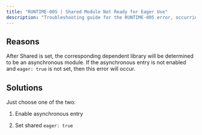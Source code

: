 ```yaml
---
title: "RUNTIME-005 | Shared Module Not Ready for Eager Use"
description: "Troubleshooting guide for the RUNTIME-005 error, occurring when a shared module is configured as async but is attempted to be consumed eagerly without eager: true"
---
```



<ErrorCodeTitle code='RUNTIME-005'/>

## Reasons

After Shared is set, the corresponding dependent library will be determined to be an asynchronous module. If the asynchronous entry is not enabled and `eager: true` is not set, then this error will occur.

## Solutions

Just choose one of the two:

1. Enable asynchronous entry


<EnableAsyncEntry />

2. Set shared `eager: true`
